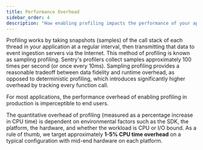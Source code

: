 ```yaml
---
title: Performance Overhead
sidebar_order: 4
description: "How enabling profiling impacts the performance of your application."
---
```


Profiling works by taking snapshots (samples) of the call stack of each thread in your application at a regular interval, then transmitting that data to event ingestion servers via the Internet. This method of profiling is known as sampling profiling. Sentry's profilers collect samples approximately 100 times per second (or once every 10ms). Sampling profiling provides a reasonable tradeoff between data fidelity and runtime overhead, as opposed to deterministic profiling, which introduces significantly higher overhead by tracking every function call.

<Note>

For most applications, the performance overhead of enabling profiling in production is imperceptible to end users.

</Note>

The quantitative overhead of profiling (measured as a percentage increase in CPU time) is dependent on environmental factors such as the SDK, the platform, the hardware, and whether the workload is CPU or I/O bound. As a rule of thumb, we target approximately **1-5% CPU time overhead** on a typical configuration with mid-end hardware on each platform.
